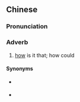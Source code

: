 {{also|点会}}
==Chinese==
{{zh-forms|s=点会}}

===Pronunciation===
{{zh-pron
|c=dim2 wui5
|cat=adv
}}

===Adverb===
{{zh-adv}}

# {{lb|zh|Cantonese}} [[how]] is it that; how could
#: {{zh-x|而家 已經 春天 喇，點會 仲 落 緊 雪 㗎？|It's already spring. '''How is it that''' it's still snowing?|C}}
#: {{zh-x|我 點會 咁 蠢 嘅{ge2}？|'''How could''' I be so dumb?|C}}

====Synonyms====
* {{qualifier|Mandarin}} {{zh-l|怎麼會}}
* {{qualifier|Min Nan|Hakka}} {{zh-l|哪會}}